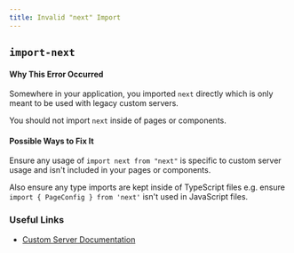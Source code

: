 ```yaml
---
title: Invalid "next" Import
---
```


## `import-next`

#### Why This Error Occurred

Somewhere in your application, you imported `next` directly which is only meant to be used with legacy custom servers.

You should not import `next` inside of pages or components.

#### Possible Ways to Fix It

Ensure any usage of `import next from "next"` is specific to custom server usage and isn't included in your pages or components.

Also ensure any type imports are kept inside of TypeScript files e.g. ensure `import { PageConfig } from 'next'` isn't used in JavaScript files.

### Useful Links

- [Custom Server Documentation](/docs/advanced-features/custom-server)
